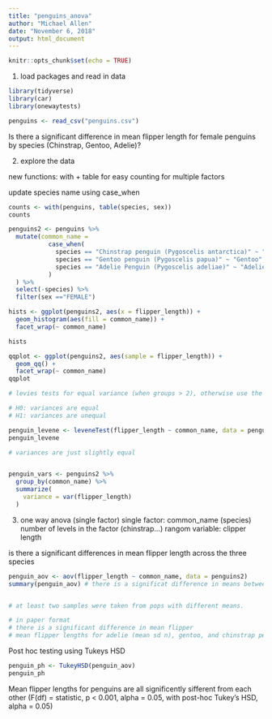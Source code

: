 ```yaml
---
title: "penguins_anova"
author: "Michael Allen"
date: "November 6, 2018"
output: html_document
---
```


```r
knitr::opts_chunk$set(echo = TRUE)
```


1. load packages and read in data

```r
library(tidyverse)
library(car)
library(onewaytests)

penguins <- read_csv("penguins.csv")
```


Is there a significant difference in mean flipper length for female penguins by species (Chinstrap, Gentoo, Adelie)?


2. explore the data

new functions: with + table for easy counting for multiple factors

update species name using case_when

```r

counts <- with(penguins, table(species, sex))
counts

penguins2 <- penguins %>%
  mutate(common_name = 
           case_when(
             species == "Chinstrap penguin (Pygoscelis antarctica)" ~ "Chinstrap",
             species == "Gentoo penguin (Pygoscelis papua)" ~ "Gentoo",
             species == "Adelie Penguin (Pygoscelis adeliae)" ~ "Adelie"
           )
  ) %>%
  select(-species) %>%
  filter(sex =="FEMALE")
```

```r

hists <- ggplot(penguins2, aes(x = flipper_length)) +
  geom_histogram(aes(fill = common_name)) +
  facet_wrap(~ common_name)

hists

qqplot <- ggplot(penguins2, aes(sample = flipper_length)) +
  geom_qq() +
  facet_wrap(~ common_name)
qqplot
```

```r
# levies tests for equal variance (when groups > 2), otherwise use the f test

# H0: variances are equal
# H1: variances are unequal

penguin_levene <- leveneTest(flipper_length ~ common_name, data = penguins2) # as a function of flipper length grouped by common_anme 
penguin_levene

# variances are just slightly equal


penguin_vars <- penguins2 %>%
  group_by(common_name) %>%
  summarize(
    variance = var(flipper_length)
  )
```


3. one way anova (single factor)
single factor: common_name (species)
number of levels in the factor (chinstrap...)
rangom variable: clipper length

is there a significant differences in mean flipper length across the three species

```r
penguin_aov <- aov(flipper_length ~ common_name, data = penguins2)
summary(penguin_aov) # there is a significat difference in means between at least two species


# at least two samples were taken from pops with different means.

# in paper format
# there is a significant difference in mean flipper 
# mean flipper lengths for adelie (mean sd n), gentoo, and chinstrap penguins are significantly different (f(df) = statistic, p < 0.001, alpha = 0.05)
```

Post hoc testing using Tukeys HSD
```r
penguin_ph <- TukeyHSD(penguin_aov)
penguin_ph
```

Mean flipper lengths for penguins are all significently sifferent from each other (F(df) = statistic, p < 0.001, alpha = 0.05, with post-hoc Tukey's HSD, alpha = 0.05)